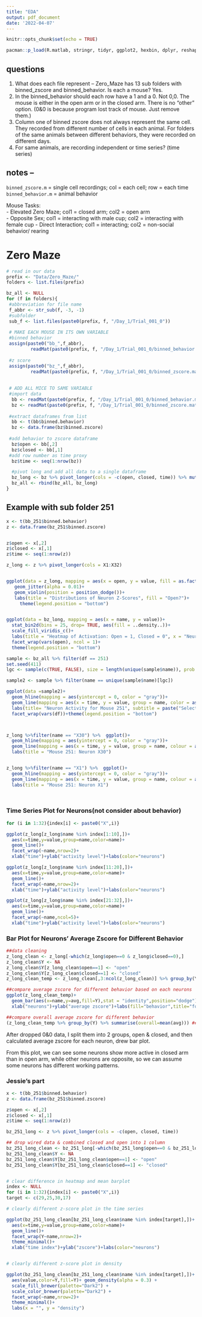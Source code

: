 ```yaml
---
title: "EDA"
output: pdf_document
date: '2022-04-07'
---
```


```r
knitr::opts_chunk$set(echo = TRUE)

pacman::p_load(R.matlab, stringr, tidyr, ggplot2, hexbin, dplyr, reshape2)

```

## questions
1. What does each file represent -- Zero_Maze has 13 sub folders with binned_zscore and binned_behavior. Is each a mouse?   Yes.
2. In the binned_behavior should each row have a 1 and a 0. Not 0,0. The mouse is either in the open arm or in the closed arm. There is no "other" option. (0&0 is because program lost track of mouse. Just remove them.)
3. Column one of binned zscore does not always represent the same cell. They recorded from different number of cells in each animal. For folders of the same animals between different behaviors, they were recorded on different days.
4. For same animals, are recording independent or time series? (time series)

## notes --
```binned_zscore.m``` = single cell recordings; col = each cell; row = each time  
```binned_behavior.m``` = animal behavior

Mouse Tasks:   
- Elevated Zero Maze; col1 = closed arm; col2 = open arm  
- Opposite Sex; col1 = interacting with male cup; col2 = interacting with female cup 
- Direct Interaction; col1 = interacting; col2 = non-social behavior/ rearing


# Zero Maze
```r
# read in our data
prefix <- "Data/Zero_Maze/"
folders <- list.files(prefix)

bz_all <- NULL
for (f in folders){
 #abbreviation for file name
 f_abbr <- str_sub(f, -3, -1)
 #subfolder
 sub_f <- list.files(paste0(prefix, f, "/Day_1/Trial_001_0"))
 
 # MAKE EACH MOUSE IN ITS OWN VARIABLE
 #binned behavior
 assign(paste0("bb_",f_abbr), 
         readMat(paste0(prefix, f, "/Day_1/Trial_001_0/binned_behavior.mat")))
 
 #z score
 assign(paste0("bz_",f_abbr), 
         readMat(paste0(prefix, f, "/Day_1/Trial_001_0/binned_zscore.mat")))
  
 
 # ADD ALL MICE TO SAME VARIABLE
 #import data
  bb <- readMat(paste0(prefix, f, "/Day_1/Trial_001_0/binned_behavior.mat"))
  bz <- readMat(paste0(prefix, f, "/Day_1/Trial_001_0/binned_zscore.mat"))
 
 #extract dataframes from list
  bb <- t(bb$binned.behavior)
  bz <- data.frame(bz$binned.zscore)
 
 #add behavior to zscore dataframe
  bz$open <- bb[,2]
  bz$closed <- bb[,1]
 #add row number as time proxy
  bz$time <- seq(1:nrow(bz))

  #pivot long and add all data to a single dataframe
  bz_long <- bz %>% pivot_longer(cols = -c(open, closed, time)) %>% mutate(df = f_abbr)
  bz_all <- rbind(bz_all, bz_long)
}
```

## Example with sub folder 251
```r
x <- t(bb_251$binned.behavior)
z <- data.frame(bz_251$binned.zscore)


z$open <- x[,2]
z$closed <- x[,1]
z$time <- seq(1:nrow(z))

z_long <- z %>% pivot_longer(cols = X1:X32)


ggplot(data = z_long, mapping = aes(x = open, y = value, fill = as.factor(open)))+
   geom_jitter(alpha = 0.01)+
   geom_violin(position = position_dodge())+
   labs(title = "Distributions of Neuron Z-Scores", fill = "Open?")+
     theme(legend.position = "bottom")


ggplot(data = bz_long, mapping = aes(x = name, y = value))+
  stat_bin2d(bins = 25, drop= TRUE, aes(fill = ..density..))+
  scale_fill_viridis_c()+
  labs(title = "Heatmap of Activation: Open = 1, Closed = 0", x = "Neuron", y = "Z-score")+
  facet_wrap(vars(open), ncol = 1)+
  theme(legend.position = "bottom")

```


```r
sample <- bz_all %>% filter(df == 251)
set.seed(411)
lgc <- sample(c(TRUE, FALSE), size = length(unique(sample$name)), prob = c(0.20, 0.8), replace = TRUE)

sample2 <- sample %>% filter(name == unique(sample$name)[lgc])

ggplot(data =sample2)+
  geom_hline(mapping = aes(yintercept = 0, color = "gray"))+
  geom_line(mapping = aes(x = time, y = value, group = name, color = as.factor(open)), alpha = 0.35)+
  labs(title= "Neuron Activity for Mouse 251", subtitle = paste("Selected Neurons", unique(sample2$name)), y = "Z-score", color = "Open?")+
  facet_wrap(vars(df))+theme(legend.position = "bottom")



z_long %>%filter(name == "X30") %>%  ggplot()+
  geom_hline(mapping = aes(yintercept = 0, color = "gray"))+
  geom_line(mapping = aes(x = time, y = value, group = name, colour = as.factor(open)))+
  labs(title = "Mouse 251: Neuron X30")


z_long %>%filter(name == "X1") %>%  ggplot()+
  geom_hline(mapping = aes(yintercept = 0, color = "gray"))+
  geom_line(mapping = aes(x = time, y = value, group = name, colour = as.factor(open)))+
  labs(title = "Mouse 251: Neuron X1")




```



### Time Series Plot for Neurons(not consider about behavior)
```r
for (i in 1:32){index[i] <- paste0("X",i)}

ggplot(z_long[z_long$name %in% index[1:10],])+
  aes(x=time,y=value,group=name,color=name)+
  geom_line()+
  facet_wrap(~name,nrow=2)+
  xlab("time")+ylab("activity level")+labs(color="neurons")

ggplot(z_long[z_long$name %in% index[11:20],])+
  aes(x=time,y=value,group=name,color=name)+
  geom_line()+
  facet_wrap(~name,nrow=2)+
  xlab("time")+ylab("activity level")+labs(color="neurons")

ggplot(z_long[z_long$name %in% index[21:32],])+
  aes(x=time,y=value,group=name,color=name)+
  geom_line()+
  facet_wrap(~name,ncol=5)+
  xlab("time")+ylab("activity level")+labs(color="neurons")
```

### Bar Plot for Neurons' Average Zscore for Different Behavior
```r
##data cleaning
z_long_clean <- z_long[-which(z_long$open==0 & z_long$closed==0),]
z_long_clean$Y <- NA
z_long_clean$Y[z_long_clean$open==1] <- "open"
z_long_clean$Y[z_long_clean$closed==1] <- "closed"
z_long_clean_temp <- z_long_clean[,3:ncol(z_long_clean)] %>% group_by(Y,name) %>% summarise(avg=mean(value)) %>% arrange(name)

##compare average zscore for different behavior based on each neurons
ggplot(z_long_clean_temp)+
  geom_bar(aes(x=name,y=avg,fill=Y),stat = "identity",position="dodge")+
  xlab("neurons")+ylab("average zscore")+labs(fill="behavior",title="folder 251")

##compare overall average zscore for different behavior
(z_long_clean_temp %>% group_by(Y) %>% summarise(overall=mean(avg))) ##are very close
```
After dropped 0&0 data, I split them into 2 groups, open & closed, and then calculated average zscore for each neuron, drew bar plot.

From this plot, we can see some neurons show more active in closed arm than in open arm, while other neurons are opposite, so we can assume some neurons has different working patterns.

### Jessie's part
```r
x <- t(bb_251$binned.behavior)
z <- data.frame(bz_251$binned.zscore)

z$open <- x[,2]
z$closed <- x[,1]
z$time <- seq(1:nrow(z))

bz_251_long <- z %>% pivot_longer(cols = -c(open, closed, time))

## drop wired data & combined closed and open into 1 column
bz_251_long_clean <- bz_251_long[-which(bz_251_long$open==0 & bz_251_long$closed==0),]
bz_251_long_clean$Y <- NA
bz_251_long_clean$Y[bz_251_long_clean$open==1] <- "open"
bz_251_long_clean$Y[bz_251_long_clean$closed==1] <- "closed"


# clear difference in heatmap and mean barplot
index <- NULL
for (i in 1:32){index[i] <- paste0("X",i)}
target <- c(29,25,30,17)

# clearly different z-score plot in the time series

ggplot(bz_251_long_clean[bz_251_long_clean$name %in% index[target],])+
  aes(x=time,y=value,group=name,color=name)+
  geom_line()+
  facet_wrap(Y~name,nrow=2)+
  theme_minimal()+
  xlab("time index")+ylab("zscore")+labs(color="neurons")


# clearly different z-score plot in density

ggplot(bz_251_long_clean[bz_251_long_clean$name %in% index[target],])+ 
  aes(value,color=Y,fill=Y)+ geom_density(alpha = 0.3) +
  scale_fill_brewer(palette="Dark2") +
  scale_color_brewer(palette="Dark2") +
  facet_wrap(~name,nrow=2)+
  theme_minimal()+
  labs(x = "", y = "density")


```

